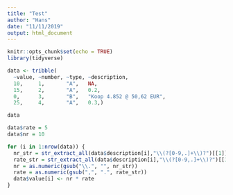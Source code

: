 ```yaml
---
title: "Test"
author: "Hans"
date: "11/11/2019"
output: html_document
---
```


```r
knitr::opts_chunk$set(echo = TRUE)
library(tidyverse)
```

```r
data <- tribble(
  ~value, ~number, ~type, ~description,
  10,     1,       "A",   NA,
  15,     2,       "A",   0.2,
  0,      3,       "B",   "Koop 4.852 @ 50,62 EUR",
  25,     4,       "A",   0.3,)

data

data$rate = 5
data$nr = 10   

for (i in 1:nrow(data)) {
  nr_str = str_extract_all(data$description[i],"\\(?[0-9,.]+\\)?")[[1]][1]
  rate_str = str_extract_all(data$description[i],"\\(?[0-9,.]+\\)?")[[1]][2]
  nr = as.numeric(gsub("\\.", "", nr_str))
  rate = as.numeric(gsub(",", ".", rate_str))
  data$value[i] <- nr * rate
}



```

